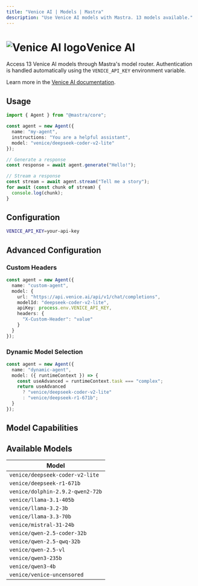 ```yaml
---
title: "Venice AI | Models | Mastra"
description: "Use Venice AI models with Mastra. 13 models available."
---
```



# <img src="https://models.dev/logos/venice.svg" alt="Venice AI logo" className="inline w-8 h-8 mr-2 align-middle dark:invert dark:brightness-0 dark:contrast-200" />Venice AI

Access 13 Venice AI models through Mastra's model router. Authentication is handled automatically using the `VENICE_API_KEY` environment variable.

Learn more in the [Venice AI documentation](https://docs.venice.ai).

## Usage

```typescript
import { Agent } from "@mastra/core";

const agent = new Agent({
  name: "my-agent",
  instructions: "You are a helpful assistant",
  model: "venice/deepseek-coder-v2-lite"
});

// Generate a response
const response = await agent.generate("Hello!");

// Stream a response
const stream = await agent.stream("Tell me a story");
for await (const chunk of stream) {
  console.log(chunk);
}
```

## Configuration

```bash
VENICE_API_KEY=your-api-key
```

## Advanced Configuration

### Custom Headers

```typescript
const agent = new Agent({
  name: "custom-agent",
  model: {
    url: "https://api.venice.ai/api/v1/chat/completions",
    modelId: "deepseek-coder-v2-lite",
    apiKey: process.env.VENICE_API_KEY,
    headers: {
      "X-Custom-Header": "value"
    }
  }
});
```

### Dynamic Model Selection

```typescript
const agent = new Agent({
  name: "dynamic-agent",
  model: ({ runtimeContext }) => {
    const useAdvanced = runtimeContext.task === "complex";
    return useAdvanced 
      ? "venice/deepseek-coder-v2-lite"
      : "venice/deepseek-r1-671b";
  }
});
```

## Model Capabilities

<ProviderCapabilitiesTable providerId="venice" limit={10} />

## Available Models

| Model |
|-------|
| `venice/deepseek-coder-v2-lite` |
| `venice/deepseek-r1-671b` |
| `venice/dolphin-2.9.2-qwen2-72b` |
| `venice/llama-3.1-405b` |
| `venice/llama-3.2-3b` |
| `venice/llama-3.3-70b` |
| `venice/mistral-31-24b` |
| `venice/qwen-2.5-coder-32b` |
| `venice/qwen-2.5-qwq-32b` |
| `venice/qwen-2.5-vl` |
| `venice/qwen3-235b` |
| `venice/qwen3-4b` |
| `venice/venice-uncensored` |
